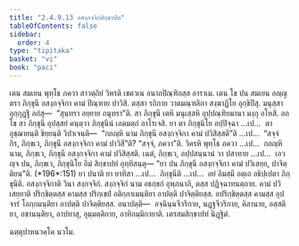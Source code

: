 ```yaml
---
title: "2.4.9.13 อสงฺกจฺจิกสิกฺขาปท"
tableOfContents: false
sidebar:
  order: 4
type: "tipitaka"
basket: "vi"
book: "paci"
---
```



<DynamicBreadcrumb />

<Division number="1224" book="paci">

<Paragraph number="3517" book="paci">
เตน สมเยน พุทฺโธ ภควา สาวตฺถิยํ วิหรติ เชตวเน อนาถปิณฺฑิกสฺส อาราเม. เตน โข ปน สมเยน อญฺญตรา ภิกฺขุนี อสงฺกจฺจิกา คามํ ปิณฺฑาย ปาวิสิ. ตสฺสา รถิกาย วาตมณฺฑลิกา สงฺฆาฏิโย อุกฺขิปึสุ. มนุสฺสา อุกฺกุฏฺฐึ อกํสุ—  “สุนฺทรา อยฺยาย ถนุทรา”ติ. สา ภิกฺขุนี เตหิ มนุเสฺสหิ อุปฺปณฺฑิยมานา มงฺกุ อโหสิ.
</Paragraph>

<Paragraph number="3518" book="paci">
อถ โข สา ภิกฺขุนี อุปสฺสยํ คนฺตฺวา ภิกฺขุนีนํ เอตมตฺถํ อาโรเจสิ. ยา ตา ภิกฺขุนิโย อปฺปิจฺฉา …เป…  ตา อุชฺฌายนฺติ ขิยฺยนฺติ วิปาเจนฺติ—  “กถญฺหิ นาม ภิกฺขุนี อสงฺกจฺจิกา คามํ ปวิสิสฺสตี”ติ …เป…  “สจฺจํ กิร, ภิกฺขเว, ภิกฺขุนี อสงฺกจฺจิกา คามํ ปาวิสี”ติ? “สจฺจํ, ภควา”ติ. วิครหิ พุทฺโธ ภควา …เป…  กถญฺหิ นาม, ภิกฺขเว, ภิกฺขุนี อสงฺกจฺจิกา คามํ ปวิสิสฺสติ. เนตํ, ภิกฺขเว, อปฺปสนฺนานํ วา ปสาทาย …เป…  เอวญฺจ ปน, ภิกฺขเว, ภิกฺขุนิโย อิมํ สิกฺขาปทํ อุทฺทิสนฺตุ—
</Paragraph>

</Division>
<Division number="1225" book="paci">

<Paragraph number="3519" book="paci">
<Emphasis>“ยา ปน ภิกฺขุนี อสงฺกจฺจิกา คามํ ปวิเสยฺย, ปาจิตฺติยนฺ”</Emphasis>ติ. (*196*:<Emphasis>151</Emphasis>)
</Paragraph>

</Division>
<Division number="1226" book="paci">

<Paragraph number="3520" book="paci">
<Emphasis>ยา ปนา</Emphasis>ติ ยา ยาทิสา …เป…  <Emphasis>ภิกฺขุนี</Emphasis>ติ …เป…  อยํ อิมสฺมึ อตฺเถ อธิปฺเปตา ภิกฺขุนีติ.
</Paragraph>

<Paragraph number="3521" book="paci">
<Emphasis>อสงฺกจฺจิกา</Emphasis>ติ วินา สงฺกจฺจิกํ.
</Paragraph>

<Paragraph number="3522" book="paci">
<Emphasis>สงฺกจฺจิกํ</Emphasis> นาม อธกฺขกํ อุพฺภนาภิ, ตสฺส ปฏิจฺฉาทนตฺถาย.
</Paragraph>

<Paragraph number="3523" book="paci">
<Emphasis>คามํ ปวิเสยฺยา</Emphasis>ติ ปริกฺขิตฺตสฺส คามสฺส ปริกฺเขปํ อติกฺกาเมนฺติยา อาปตฺติ ปาจิตฺติยสฺส. อปริกฺขิตฺตสฺส คามสฺส อุปจารํ โอกฺกมนฺติยา อาปตฺติ ปาจิตฺติยสฺส.
</Paragraph>

</Division>
<Division number="1227" book="paci">

<Paragraph number="3524" book="paci">
อนาปตฺติ—  อจฺฉินฺนจีวริกาย, นฏฺฐจีวริกาย, คิลานาย, อสฺสติยา, อชานนฺติยา, อาปทาสุ, อุมฺมตฺติกาย, อาทิกมฺมิกายาติ.

</Paragraph>
</Division>

<Paragraph number="3525" type="center" book="paci">
เตรสมสิกฺขาปทํ นิฏฺฐิตํ.

  
ฉตฺตุปาหนวคฺโค นวโม.
</Paragraph>